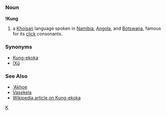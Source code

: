 =={{en}}==
[[Category:English language|K]]
===Noun===
'''!Kung'''

#a [[Khoisan]] language spoken in [[Namibia]], [[Angola]], and [[Botswana]], famous for its [[click]] consonants.
===Synonyms===
*[[Kung-ekoka]]
*[[!Xũ]]
===See Also===
*[['Akhoe]]
*[[Vasekela]]
*[[w:Kung-ekoka language|Wikipedia article on Kung-ekoka]]